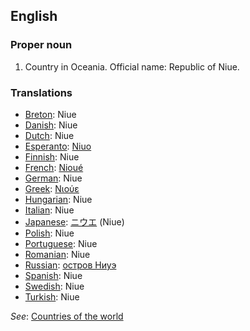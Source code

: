 ==English==
===Proper noun===

# Country in Oceania. Official name: Republic of Niue.

===Translations===
*[[Breton]]: Niue
*[[Danish]]: Niue
*[[Dutch]]: Niue
*[[Esperanto]]: [[Niuo]]
*[[Finnish]]: Niue
*[[French]]: [[Nioué]]
*[[German]]: Niue
*[[Greek]]: [[Νιούε]]
*[[Hungarian]]: Niue
*[[Italian]]: Niue
*[[Japanese]]: [[ニウエ]] (Niue)
*[[Polish]]: Niue
*[[Portuguese]]: Niue
*[[Romanian]]: Niue
*[[Russian]]: [[остров Ниуэ]]
*[[Spanish]]: Niue
*[[Swedish]]: Niue
*[[Turkish]]: Niue

''See'': [[Countries of the world]]